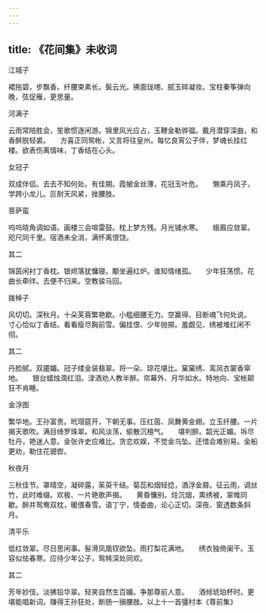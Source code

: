 ```yaml
---
---
---
```

title: 《花间集》未收词
---




江城子


裙拖碧，步飘香。纤腰束素长。鬓云光。拂面珑璁、腻玉碎凝妆。宝柱秦筝弹向晚，弦促雁，更思量。





河满子


云雨常陪胜会，笙歌惯逐闲游。锦里风光应占，玉鞭金勒骅骝。戴月潜穿深曲，和香醉脱轻裘。　　方喜正同鸳帐，又言将往皇州。每忆良宵公子伴，梦魂长挂红楼。欲表伤离情味，丁香结在心头。





女冠子


双成伴侣。去去不知何处。有佳期。霞帔金丝薄，花冠玉叶危。　　懒乘丹凤子，学跨小龙儿。叵耐天风紧，挫腰肢。





菩萨蛮


呜呜晓角调如语。画楼三会喧雷鼓。枕上梦方残。月光铺水寒。　　蛾眉应敛翠。咫尺同千里。宿酒未全消，满怀离恨饶。





其二


锦茵闲衬丁香枕。银烬落犹慵寝。颙坐遍红炉。谁知情绪孤。　　少年狂荡惯。花曲长牵绊。去便不归来。空教骏马回。





拨棹子


风切切。深秋月。十朵芙蓉繁艳歇。小槛细腰无力。空赢得、目断魂飞何处说。　　寸心恰似丁香结。看看瘦尽胸前雪。偏挂恨、少年抛掷。羞觑见、绣被堆红闲不彻。





其二


丹脸腻。双靥媚。冠子缕金装翡翠。将一朵、琼花堪比。窠窠绣、鸾凤衣裳香窣地。　　银台蜡烛滴红泪。渌酒劝人教半醉。帘幕外、月华如水。特地向、宝帐颠狂不肯睡。





金浮图


繁华地。王孙富贵。玳瑁筵开，下朝无事。压红茵、凤舞黄金翅。立玉纤腰。一片揭天歌吹。满目绮罗珠翠。和风淡荡，偷散沉檀气。　　堪判醉。韶光正媚。坼尽牡丹，艳迷人意。金张许史应难比。贪恋欢娱，不觉金乌坠。还惜会难别易。金船更劝，勒住花骢辔。





秋夜月


三秋佳节。罩晴空，凝碎露，茱萸千结。菊蕊和烟轻捻，酒浮金屑。征云雨，调丝竹，此时难缀。欢极、一片艳歌声揭。　　黄昏慵别。炷沉烟，熏绣被，翠帷同歇。醉并鸳鸯双枕，暖偎春雪。语丁宁，情委曲，论心正切。深夜、窗透数条斜月。





清平乐


低红敛翠。尽日思闲事。髻滑凤凰钗欲坠。雨打梨花满地。　　绣衣独倚阑干。玉容似怯春寒。应待少年公子，鸳帏深处同欢。





其二


芳年妙伎。淡拂铅华翠。轻笑自然生百媚。争那尊前人意。　　酒倾琥珀杯时。更堪能唱新词。赚得王孙狂处，断肠一搦腰肢。以上十一首彊村本《尊前集》